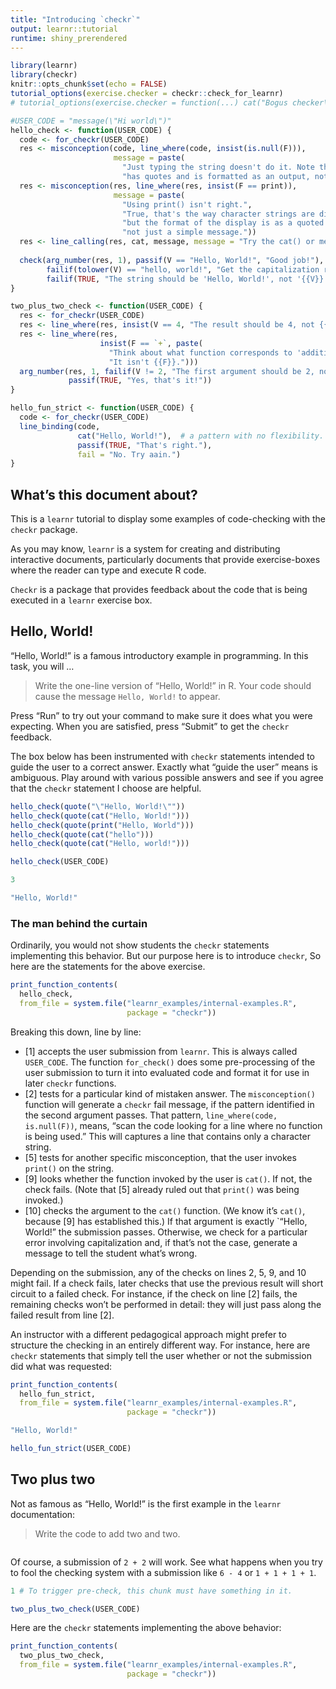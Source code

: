 ```yaml
---
title: "Introducing `checkr`"
output: learnr::tutorial
runtime: shiny_prerendered
---
```


```r
library(learnr)
library(checkr)
knitr::opts_chunk$set(echo = FALSE)
tutorial_options(exercise.checker = checkr::check_for_learnr)
# tutorial_options(exercise.checker = function(...) cat("Bogus checker\n"))

#USER_CODE = "message(\"Hi world\")"
hello_check <- function(USER_CODE) {
  code <- for_checkr(USER_CODE)
  res <- misconception(code, line_where(code, insist(is.null(F))), 
                       message = paste(
                         "Just typing the string doesn't do it. Note that the output", 
                         "has quotes and is formatted as an output, not a simple message."))
  res <- misconception(res, line_where(res, insist(F == print)), 
                       message = paste(
                         "Using print() isn't right.",
                         "True, that's the way character strings are displayed,", 
                         "but the format of the display is as a quoted output and",
                         "not just a simple message."))
  res <- line_calling(res, cat, message, message = "Try the cat() or message() functions.")
                    
  check(arg_number(res, 1), passif(V == "Hello, World!", "Good job!"),
        failif(tolower(V) == "hello, world!", "Get the capitalization right!"),
        failif(TRUE, "The string should be 'Hello, World!', not '{{V}}'.")) 
}

two_plus_two_check <- function(USER_CODE) {
  res <- for_checkr(USER_CODE)
  res <- line_where(res, insist(V == 4, "The result should be 4, not {{V}}."))
  res <- line_where(res, 
                    insist(F == `+`, paste(
                      "Think about what function corresponds to 'addition'.", 
                      "It isn't {{F}}.")))
  arg_number(res, 1, failif(V != 2, "The first argument should be 2, not {{E}}."),
             passif(TRUE, "Yes, that's it!"))
}

hello_fun_strict <- function(USER_CODE) {
  code <- for_checkr(USER_CODE)
  line_binding(code, 
               cat("Hello, World!"),  # a pattern with no flexibility.
               passif(TRUE, "That's right."),
               fail = "No. Try aain.")
}
```

## What's this document about?

This is a `learnr` tutorial to display some examples of code-checking with the `checkr` package.

As you may know, `learnr` is a system for creating and distributing interactive documents, particularly documents that provide exercise-boxes where the reader can type and execute R code.

`Checkr` is a package that provides feedback about the code that is being executed in a `learnr` exercise box.

## Hello, World!

"Hello, World!" is a famous introductory example in programming. In this task, you will ... 

> Write the one-line version of "Hello, World!" in R. Your code should cause the message `Hello, World!` to appear. 

Press "Run" to try out your command to make sure it does what you were expecting. When you are satisfied, press "Submit" to get the `checkr` feedback.

The box below has been instrumented with `checkr` statements intended to guide the user to a correct answer. Exactly what "guide the user" means is ambiguous. Play around with various possible answers and see if you agree that the `checkr` statement I choose are helpful.


```r
hello_check(quote("\"Hello, World!\""))
hello_check(quote(cat("Hello, World!")))
hello_check(quote(print("Hello, World")))
hello_check(quote(cat("hello")))
hello_check(quote(cat("Hello, world!")))
```

```r
hello_check(USER_CODE)
```

```r
3
```

```r
"Hello, World!"
```

### The man behind the curtain

Ordinarily, you would not show students the `checkr` statements implementing this behavior. But our purpose here is to introduce `checkr`, So here are the statements for the above exercise.

```r
print_function_contents(
  hello_check,
  from_file = system.file("learnr_examples/internal-examples.R", 
                          package = "checkr"))
```

Breaking this down, line by line:

- [1] accepts the user submission from `learnr`. This is always called `USER_CODE`. The function `for_check()` does some pre-processing of the user submission to turn it into evaluated code and format it for use in later `checkr` functions.
- [2] tests for a particular kind of mistaken answer. The `misconception()` function will generate a `checkr` fail message, if the pattern identified in the second argument passes. That pattern, `line_where(code, is.null(F))`, means, "scan the code looking for a line where no function is being used." This will captures a line that contains only a character string.
- [5] tests for another specific misconception, that the user invokes `print()` on the string. 
- [9] looks whether the function invoked by the user is `cat()`. If not, the check fails. (Note that [5] already ruled out that `print()` was being invoked.)
- [10] checks the argument to the `cat()` function. (We know it's `cat()`, because [9] has established this.) If that argument is exactly `"Hello, World!" the submission passes. Otherwise, we check for a particular error involving capitalization and, if that's not the case, generate a message to tell the student what's wrong.

Depending on the submission, any of the checks on lines 2, 5, 9, and 10 might fail. If a check fails, later checks that use the previous result will short circuit to a failed check. For instance, if the check on line [2] fails, the remaining checks won't be performed in detail: they will just pass along the failed result from line [2].

An instructor with a different pedagogical approach might prefer to structure the checking in an entirely different way. For instance, here are `checkr` statements that simply tell the user whether or not the submission did what was requested:

```r
print_function_contents(
  hello_fun_strict,
  from_file = system.file("learnr_examples/internal-examples.R", 
                          package = "checkr"))
```

```r
"Hello, World!"
```

```r
hello_fun_strict(USER_CODE)
```

## Two plus two

Not as famous as "Hello, World!" is the first example in the `learnr` documentation:

> Write the code to add two and two.


```r

```

Of course, a submission of `2 + 2` will work. See what happens when you try to fool the checking system with a submission like `6 - 4` or `1 + 1 + 1 + 1`. 


```r
1 # To trigger pre-check, this chunk must have something in it.
```

```r
two_plus_two_check(USER_CODE)
```

Here are the `checkr` statements implementing the above behavior:
```r
print_function_contents(
  two_plus_two_check,
  from_file = system.file("learnr_examples/internal-examples.R", 
                          package = "checkr"))
```


